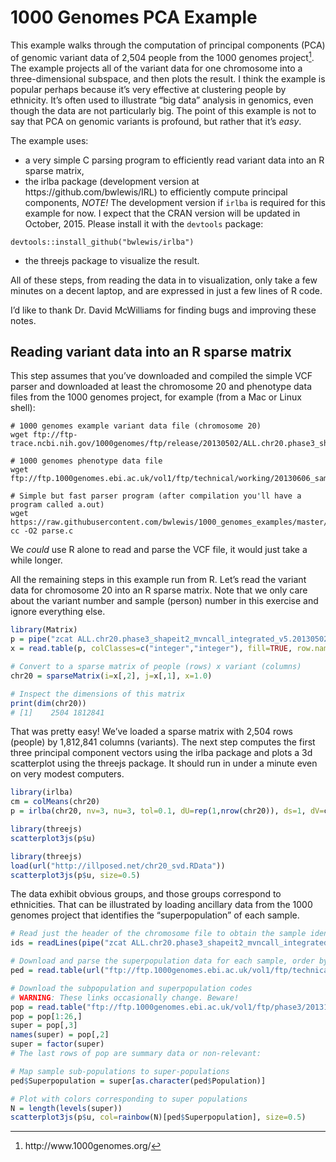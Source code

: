# 1000 Genomes PCA Example

This example walks through the computation of principal components (PCA) of
genomic variant data of 2,504 people from the 1000 genomes project[^1].  The
example projects all of the variant data for one chromosome into a
three-dimensional subspace, and then plots the result. I think the example is
popular perhaps because it's very effective at clustering people by ethnicity.
It's often used to illustrate "big data" analysis in genomics, even though the
data are not particularly big. The point of this example is not to say that PCA
on genomic variants is profound, but rather that it's _easy_.

[^1]: http://www.1000genomes.org/


The example uses:

- a very simple C parsing program to efficiently read variant data into an R sparse matrix,
- the irlba package (development version at https://github.com/bwlewis/IRL) to efficiently compute principal components,
_NOTE!_ The development version if `irlba` is required for this example for now.
I expect that the CRAN version will be updated in October, 2015. Please install it with the `devtools` package:
```
devtools::install_github("bwlewis/irlba")
```
- the threejs package to visualize the result.

All of these steps, from reading the data in to visualization, only take a few
minutes on a decent laptop, and are expressed in just a few lines of R code.

I'd like to thank Dr. David McWilliams for finding bugs and improving these notes.

## Reading variant data into an R sparse matrix

This step assumes that you've downloaded and compiled the simple VCF parser and
downloaded at least the chromosome 20 and phenotype data files from the 1000
genomes project, for example (from a Mac or Linux shell):
```
# 1000 genomes example variant data file (chromosome 20)
wget ftp://ftp-trace.ncbi.nih.gov/1000genomes/ftp/release/20130502/ALL.chr20.phase3_shapeit2_mvncall_integrated_v5a.20130502.genotypes.vcf.gz

# 1000 genomes phenotype data file
wget ftp://ftp.1000genomes.ebi.ac.uk/vol1/ftp/technical/working/20130606_sample_info/20130606_g1k.ped

# Simple but fast parser program (after compilation you'll have a program called a.out)
wget https://raw.githubusercontent.com/bwlewis/1000_genomes_examples/master/parse.c
cc -O2 parse.c
```
We _could_ use R alone to read and parse the VCF file, it would just
take a while longer.

All the remaining steps in this example run from R. Let's read the variant
data for chromosome 20 into an R sparse matrix. Note that we only care about
the variant number and sample (person) number in this exercise and ignore
everything else.
```r
library(Matrix)
p = pipe("zcat ALL.chr20.phase3_shapeit2_mvncall_integrated_v5.20130502.genotypes.vcf.gz  | sed /^#/d  | cut  -f '10-' | ./a.out | cut -f '1-2'")
x = read.table(p, colClasses=c("integer","integer"), fill=TRUE, row.names=NULL)

# Convert to a sparse matrix of people (rows) x variant (columns)
chr20 = sparseMatrix(i=x[,2], j=x[,1], x=1.0)

# Inspect the dimensions of this matrix
print(dim(chr20))
# [1]    2504 1812841
```
That was pretty easy!  We've loaded a sparse matrix with 2,504 rows (people) by
1,812,841 columns (variants).  The next step computes the first three principal
component vectors using the irlba package and plots a 3d
scatterplot using the threejs package.
It should run in under a minute even on very modest computers.
```r
library(irlba)
cm = colMeans(chr20)
p = irlba(chr20, nv=3, nu=3, tol=0.1, dU=rep(1,nrow(chr20)), ds=1, dV=cm)

library(threejs)
scatterplot3js(p$u)
```
```r
library(threejs)
load(url("http://illposed.net/chr20_svd.RData"))
scatterplot3js(p$u, size=0.5)
```
The data exhibit obvious groups, and those groups correspond to ethnicities.
That can be illustrated by loading ancillary data from the 1000 genomes project that identifies the "superpopulation" of each sample.

```r
# Read just the header of the chromosome file to obtain the sample identifiers
ids = readLines(pipe("zcat ALL.chr20.phase3_shapeit2_mvncall_integrated_v5a.20130502.genotypes.vcf.gz  | sed -n /^#CHROM/p | tr '\t' '\n' | tail -n +10"))

# Download and parse the superpopulation data for each sample, order by ids
ped = read.table(url("ftp://ftp.1000genomes.ebi.ac.uk/vol1/ftp/technical/working/20130606_sample_info/20130606_g1k.ped"),sep="\t",header=TRUE,row.names=2)[ids,6,drop=FALSE]

# Download the subpopulation and superpopulation codes
# WARNING: These links occasionally change. Beware!
pop = read.table("ftp://ftp.1000genomes.ebi.ac.uk/vol1/ftp/phase3/20131219.populations.tsv",sep="\t",header=TRUE)
pop = pop[1:26,]
super = pop[,3]
names(super) = pop[,2]
super = factor(super)
# The last rows of pop are summary data or non-relevant:

# Map sample sub-populations to super-populations
ped$Superpopulation = super[as.character(ped$Population)]

# Plot with colors corresponding to super populations
N = length(levels(super))
scatterplot3js(p$u, col=rainbow(N)[ped$Superpopulation], size=0.5)
```
